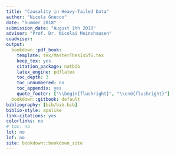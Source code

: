 ```yaml
--- 
title: "Causality in Heavy-Tailed Data"
author: "Nicola Gnecco"
date: "Summer 2018"
submission_date: "August 1th 2018"
adviser: "Prof. Dr. Nicolai Meinshausen"
coadviser:
output:
  bookdown::pdf_book:
    template: tex/MasterThesisSfS.tex
    keep_tex: yes
    citation_package: natbib
    latex_engine: pdflatex
    toc_depth: 3
    toc_unnumbered: no
    toc_appendix: yes
    quote_footer: ["\\begin{flushright}", "\\end{flushright}"]
  bookdown::gitbook: default
bibliography: [bib/bib.bib]
biblio-style: apalike
link-citations: yes
colorlinks: no  
# toc: no
lot: no
lof: no
site: bookdown::bookdown_site
---
```

